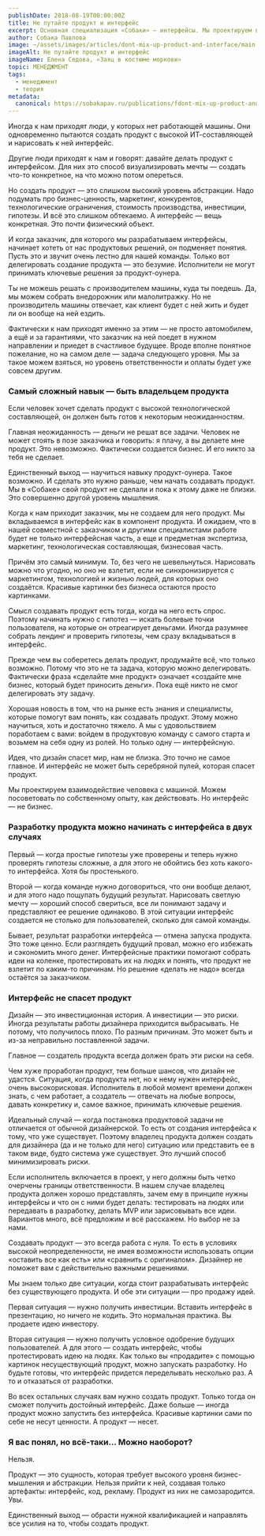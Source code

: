 ```yaml
---
publishDate: 2018-08-19T00:00:00Z
title: Не путайте продукт и интерфейс
excerpt: Основная специализация «Собаки» — интерфейсы. Мы проектируем взаимодействие человека с машиной. Поэтому ожидаем, что к нам придут люди, у которых уже есть машина. А мы придумаем, как сделать так, чтобы с ней было удобно работать. Но так бывает не всегда.
author: Собака Павлова
image: ~/assets/images/articles/dont-mix-up-product-and-interface/main.jpg
imageAlt: Не путайте продукт и интерфейс
imageName: Елена Седова, «Заяц в костюме моркови»
topic: МЕНЕДЖМЕНТ
tags:
  - менеджмент
  - теория
metadata:
  canonical: https://sobakapav.ru/publications/fdont-mix-up-product-and-interface
---
```



Иногда к нам приходят люди, у которых нет работающей машины. Они одновременно пытаются создать продукт с высокой ИТ-составляющей и нарисовать к ней интерфейс.

Другие люди приходят к нам и говорят: давайте делать продукт с интерфейсом. Для них это способ визуализировать мечты — создать что-то конкретное, на что можно потом опереться.

Но создать продукт — это слишком высокий уровень абстракции. Надо подумать про бизнес-ценность, маркетинг, конкурентов, технологические ограничения, стоимость производства, инвестиции, гипотезы. И всё это слишком обтекаемо. А интерфейс — вещь конкретная. Это почти физический объект.

И когда заказчик, для которого мы разрабатываем интерфейсы, начинает хотеть от нас продуктовых решений, он подменяет понятия. Пусть это и звучит очень лестно для нашей команды. Только вот делегировать создание продукта — это безумие. Исполнители не могут принимать ключевые решения за продукт-оунера.

Ты не можешь решать с производителем машины, куда ты поедешь. Да, мы можем собрать внедорожник или малолитражку. Но не производитель машины отвечает, как клиент будет с ней жить и будет ли он вообще на ней ездить.

Фактически к нам приходят именно за этим — не просто автомобилем, а ещё и за гарантиями, что заказчик на ней поедет в нужном направлении и приедет в счастливое будущее. Вроде вполне понятное пожелание, но на самом деле — задача следующего уровня. Мы за такое можем взяться, но уровень ответственности и оплаты будет уже совсем другим.

### Самый сложный навык — быть владельцем продукта

Если человек хочет сделать продукт с высокой технологической составляющей, он должен быть готов к некоторым неожиданностям.

Главная неожиданность — деньги не решат все задачи. Человек не может стоять в позе заказчика и говорить: я плачу, а вы делаете мне продукт. Это невозможно. Фактически создается бизнес. И его никто за тебя не сделает.

Единственный выход — научиться навыку продукт-оунера. Такое возможно. И сделать это нужно раньше, чем начать создавать продукт. Мы в «Собаке» свой продукт не сделали и пока к этому даже не близки. Это совершенно другой уровень мышления.

Когда к нам приходит заказчик, мы не создаем для него продукт. Мы вкладываемся в интерфейс как в компонент продукта. И ожидаем, что в нашей совместной с заказчиком и другими специалистами работе будет не только интерфейсная часть, а еще и предметная экспертиза, маркетинг, технологическая составляющая, бизнесовая часть.

Причём это самый минимум. То, без чего не шевельнуться. Нарисовать можно что угодно, но оно не взлетит, если не синхронизируется с маркетингом, технологией и жизнью людей, для которых оно создаётся. Красивые картинки без бизнеса остаются просто картинками.

Смысл создавать продукт есть тогда, когда на него есть спрос. Поэтому начинать нужно с гипотез — искать болевые точки пользователя, на которые он отреагирует деньгами. Иногда разумнее собрать лендинг и проверить гипотезы, чем сразу вкладываться в интерфейс.

Прежде чем вы соберетесь делать продукт, продумайте всё, что только возможно. Потому что это не та задача, которую можно делегировать. Фактически фраза «сделайте мне продукт» означает «создайте мне бизнес, который будет приносить деньги». Пока ещё никто не смог делегировать эту задачу.

Хорошая новость в том, что на рынке есть знания и специалисты, которые помогут вам понять, как создавать продукт. Этому можно научиться, хоть и достаточно тяжело. А мы с удовольствием поработаем с вами: войдем в продуктовую команду с самого старта и возьмем на себя одну из ролей. Но только одну — интерфейсную.

Идея, что дизайн спасет мир, нам не близка. Это точно не самое главное. И интерфейс не может быть серебряной пулей, которая спасет продукт.

Мы проектируем взаимодействие человека с машиной. Можем посоветовать по собственному опыту, как действовать. Но интерфейс — не бизнес.

### Разработку продукта можно начинать с интерфейса в двух случаях

Первый — когда простые гипотезы уже проверены и теперь нужно проверять гипотезы сложные, а для этого не обойтись без хоть какого-то интерфейса. Хотя бы простенького.

Второй — когда команде нужно договориться, что они вообще делают, и для этого надо пощупать будущий результат. Нарисовать светлую мечту — хороший способ свериться, все ли понимают задачу и представляют ее решение одинаково. В этой ситуации интерфейс создается не столько для пользователей, сколько для самой команды.

Бывает, результат разработки интерфейса — отмена запуска продукта. Это тоже ценно. Если разглядеть будущий провал, можно его избежать и сэкономить много денег. Интерфейсные практики помогают собрать идеи на коленке, протестировать их на людях и понять, что продукт не взлетит по каким-то причинам. Но решение «делать не надо» всегда остаётся за заказчиком.

### Интерфейс не спасет продукт

Дизайн — это инвестиционная история. А инвестиции — это риски. Иногда результаты работы дизайнера приходится выбрасывать. Не потому, что получилось плохо. По разным причинам. Это может быть и из-за неправильно поставленной задачи.

Главное — создатель продукта всегда должен брать эти риски на себя.

Чем хуже проработан продукт, тем больше шансов, что дизайн не удастся. Ситуация, когда продукта нет, но к нему нужен интерфейс, очень высокорисковая. Исполнитель в любой момент времени должен знать, с чем работает, а создатель — отвечать на любые вопросы, давать конкретику и, самое важное, принимать ключевые решения.

Идеальный случай — когда постановка продуктовой задачи не отличается от обычной дизайнерской. То есть от создания интерфейса к тому, что уже существует. Поэтому владелец продукта должен создать для дизайнера (да и не только для него) ситуацию или представить ее в таком виде, будто система уже существует. Это лучший способ минимизировать риски.

Если исполнитель включается в проект, у него должны быть четко очерчены границы ответственности. В нашем случае владелец продукта должен хорошо представлять, зачем ему в принципе нужны интерфейсы и что он с ними будет делать: тестировать на людях или передавать в разработку, делать MVP или зарисовывать все идеи. Вариантов много, всё предложим и всё расскажем. Но выбор не за нами.

Создавать продукт — это всегда работа с нуля. То есть в условиях высокой неопределенности, не имея возможности использовать опции «оставить все как есть» или «сравнить с оригиналом». Дизайнер не поможет вам с действительно важными решениями.

Мы знаем только две ситуации, когда стоит разрабатывать интерфейс без существующего продукта. И обе эти ситуации — про продажу идей.

Первая ситуация — нужно получить инвестиции. Вставить интерфейс в презентацию, но ничего не кодить. Это нормальная практика. Вы продаете идею инвестору.

Вторая ситуация — нужно получить условное одобрение будущих пользователей. А для этого — создать интерфейс, чтобы протестировать идею на людях. Как только вы «продадите» с помощью картинок несуществующий продукт, можно запускать разработку. Но будьте готовы, что интерфейс придется переделывать несколько раз. А то и отказаться от разработки.

Во всех остальных случаях вам нужно создать продукт. Только тогда он сможет получить достойный интерфейс. Даже больше — иногда продукт можно запустить без интерфейса. Красивые картинки сами по себе не несут ценности. А продукт — несет.

### Я вас понял, но всё-таки… Можно наоборот?

Нельзя.

Продукт — это сущность, которая требует высокого уровня бизнес-мышления и абстракции. Нельзя прийти к ней, создавая только артефакты: интерфейс, код, рекламу. Продукт из них не самозародится. Увы.

Единственный выход — обрасти нужной квалификацией и направлять все усилия на то, чтобы создать продукт.
